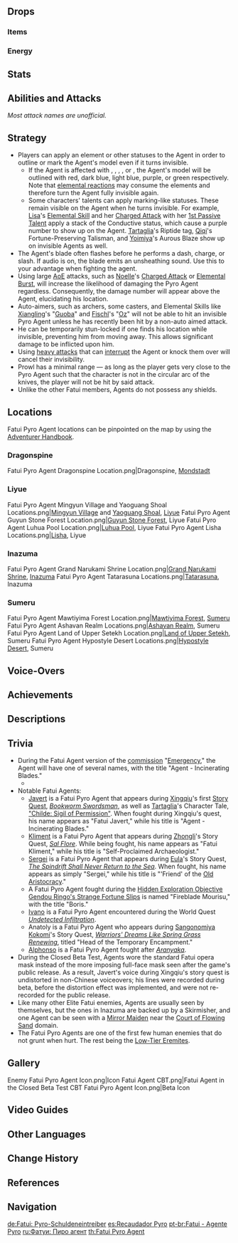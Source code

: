 {{About|the [[Elite Enemy]]|the [[Genius Invokation TCG]] Character Card|Fatui Pyro Agent (Character Card)}}
{{Enemy Infobox
|image    = Enemy Fatui Pyro Agent.png
|type     = Elite Enemies
|dmgtype  = Physical
|dmgtype2 = Pyro
|weakpoint = yes
|family   = Fatui
|faction  = Fatui
|title    = Agent: Incinerating Blades
|ability1 = Interruption Resistance
|voiceCN  = [https://zh.moegirl.org.cn/鱼冻 Yudong ({{zh|鱼冻}})]<ref>Bilibili: [https://www.bilibili.com/video/BV1J5411V7or?spm_id_from=333.999.0.0 Childe's Character Tales]</ref>
|voiceJP  = [http://amuleto.jp/talents/早川-慧.html Hayakawa Kei ({{ja|早川 慧}})]<ref name="Hayakawa Kei">Twitter: [https://twitter.com/hamukamoRX JP VA's Bio]</ref>
}}
{{Enemy Intro|hidegroup=1}}

==Drops==
===Items===
{{Drops Table|type=Fatui Agents}}

===Energy===
{{Energy Drops
|hp1   = 66
|o1    = 1
|hp2   = 33
|o2    = 1
|hp3   = 0
|o3    = 1
}}

==Stats==
{{Enemy Stats
|phys_res     = -20%
|pyro_res     = 50%
|hp_ratio     = 5
|hp_type      = 1
|atk_ratio    = 8
}}

==Abilities and Attacks==
''Most attack names are unofficial.''
{{Enemy Attacks
|name_1 = Prowl
|desc_1 = Creates 3 rapidly spinning {{Pyro}} knives in a wide circle around them, dealing '''25% ATK''' as {{Color|Pyro DMG}} to players hit by them. During this attack, the Pyro Agent's [[Interruption Resistance]] is greatly increased. This is always the first attack that the Pyro Agent uses, and is always followed by '''Stealth'''.
|file_1 = Fatui Pyro Agent Spinning Knife Guard Invisibility

|name_2 = Stealth
|desc_2 = Enters an invisible state, but their silhouette may remain visible should they be affected by certain elements. Their footsteps will show up on certain terrain as well. When using attacks while invisible, the Agent will temporarily show himself. While invisible, the Fatui Pyro Agent cannot be selected.

|name_3 = Melee Slash
|desc_3 = At melee range, slashes their target with a swift knife blow, dealing '''60% ATK''' as {{Color|Black|Physical DMG}}.

|name_4 = Thrust
|desc_4 = When out of melee range, dashes towards and attacks with their knife, dealing '''75% ATK''' as {{Color|Pyro DMG}}. This attack can be used while invisible.
|file_4 = Fatui Pyro Agent Dash and Slash
|caption_4 = Normal
|file_4_2 = Fatui Pyro Agent Dash and Slash Invisible
|caption_4_2 = Invisible

|name_5 = Shadow Strike
|desc_5 = While invisible, sends a silhouette forward towards the player to deal '''75% ATK''' as {{Color|Pyro DMG}}.

|name_6 = Clones
|desc_6 = After using Stealth, Pyro Agents create a clone of themselves with '''Thrust''' and '''Shadow Strike''' a maximum of 6 times. Clones can be removed by any source of damage or elemental applications by [[Alternate Sprint]]s. Clones are resistant but not immune to {{Pyro}} attacks. All Clones are immediately removed if the Pyro Agent is staggered.

|name_7 = Blade Ablaze
|desc_7 = Once 6 clones have been created, all present clones will circle the player before charging at them in sequence, each dealing '''50% ATK''' as {{Color|Pyro DMG}}, with the Pyro Agent performing a final strike from above, dealing '''85% ATK''' as {{Color|AoE Pyro DMG}}. If any clones are destroyed before or during this attack, the number of sequential attacks before the final plunging strike will be reduced. After this attack, the Pyro Agent will stop generating clones until he uses '''Stealth''' again.
|file_7 = Fatui Pyro Agent Pyro Clone Charge

|name_8 = Clone Slash
|desc_8 = When the Pyro Agent performs an attack in the invisible state, all present clones will perform a '''Melee Slash''' at their location, each dealing '''60% ATK''' as {{Color|Black|Physical DMG}}. This attack is only used by enhanced versions of the Pyro Agent found mostly in [[Domains]].
}}

==Strategy==
<!-- Any tips on how to defeat the enemy efficiently go here. -->
*Players can apply an element or other statuses to the Agent in order to outline or mark the Agent's model even if it turns invisible.
**If the Agent is affected with {{Pyro}}, {{Hydro}}, {{Cryo}}, {{Electro}}, or {{Dendro}}, the Agent's model will be outlined with red, dark blue, light blue, purple, or green respectively. Note that [[elemental reactions]] may consume the elements and therefore turn the Agent fully invisible again.
**Some characters' talents can apply marking-like statuses. These remain visible on the Agent when he turns invisible. For example, [[Lisa]]'s [[Violet Arc|Elemental Skill]] and her [[Lightning Touch|Charged Attack]] with her [[Induced Aftershock|1st Passive Talent]] apply a stack of the Conductive status, which cause a purple number to show up on the Agent. [[Tartaglia]]'s Riptide tag, [[Qiqi]]'s Fortune-Preserving Talisman, and [[Yoimiya]]'s Aurous Blaze show up on invisible Agents as well.
*The Agent's blade often flashes before he performs a dash, charge, or slash. If audio is on, the blade emits an unsheathing sound. Use this to your advantage when fighting the agent.
*Using large [[AoE]] attacks, such as [[Noelle]]'s [[Favonius Bladework - Maid|Charged Attack]] or [[Sweeping Time|Elemental Burst]], will increase the likelihood of damaging the Pyro Agent regardless. Consequently, the damage number will appear above the Agent, elucidating his location.
*Auto-aimers, such as archers, some casters, and Elemental Skills like [[Xiangling]]'s "[[Guoba Attack|Guoba]]" and [[Fischl]]'s "[[Nightrider|Oz]]" will not be able to hit an invisible Pyro Agent unless he has recently been hit by a non-auto aimed attack.
*He can be temporarily stun-locked if one finds his location while invisible, preventing him from moving away. This allows significant damage to be inflicted upon him.
*Using [[Blunt Attack|heavy attack]]s that can [[Interruption Resistance|interrupt]] the Agent or knock them over will cancel their invisibility.
*Prowl has a minimal range &mdash; as long as the player gets very close to the Pyro Agent such that the character is not in the circular arc of the knives, the player will not be hit by said attack.
*Unlike the other Fatui members, Agents do not possess any shields.

==Locations==
<!-- Link to the area/region in the caption or any other important details. Don't need to re-link the nation over and over. -->
Fatui Pyro Agent locations can be pinpointed on the map by using the [[Adventurer Handbook]].
===Dragonspine===
<gallery>
Fatui Pyro Agent Dragonspine Location.png|Dragonspine, [[Mondstadt]]
</gallery>

===Liyue===
<gallery>
Fatui Pyro Agent Mingyun Village and Yaoguang Shoal Locations.png|[[Mingyun Village]] and [[Yaoguang Shoal]], [[Liyue]]
Fatui Pyro Agent Guyun Stone Forest Location.png|[[Guyun Stone Forest]], Liyue
Fatui Pyro Agent Luhua Pool Location.png|[[Luhua Pool]], Liyue
Fatui Pyro Agent Lisha Locations.png|[[Lisha]], Liyue
</gallery>

===Inazuma===
<gallery>
Fatui Pyro Agent Grand Narukami Shrine Location.png|[[Grand Narukami Shrine]], [[Inazuma]]
Fatui Pyro Agent Tatarasuna Locations.png|[[Tatarasuna]], Inazuma
</gallery>

===Sumeru===
<gallery>
Fatui Pyro Agent Mawtiyima Forest Location.png|[[Mawtiyima Forest]], [[Sumeru]]
Fatui Pyro Agent Ashavan Realm Locations.png|[[Ashavan Realm]], Sumeru
Fatui Pyro Agent Land of Upper Setekh Location.png|[[Land of Upper Setekh]], Sumeru
Fatui Pyro Agent Hypostyle Desert Locations.png|[[Hypostyle Desert]], Sumeru
</gallery>

==Voice-Overs==
{{VO/Enemy
|enemy                   = Fatui Pyro Agent
|vo_01_00_title          = Spotting the Player
|vo_01_01_file           = VO {lang}{name} - Pay Your Dues.ogg
|vo_01_01_tx_en          = Pay your dues!
|vo_01_01_tx_zh          = 偿债吧！
|vo_01_01_rm_zh          = Chángzhài ba!
|vo_01_01_tx_ja          = 
|vo_01_01_tx_ko          = 빚을 갚아라

|vo_02_00_title          = Attacking
|vo_02_01_file           = VO {lang}{name} - Prepare Yourself.ogg
|vo_02_01_tx_en          = Prepare yourself.
|vo_02_01_tx_zh          = 觉悟吧！
|vo_02_01_rm_zh          = Juéwù ba!
|vo_02_01_tx_ja          = 
|vo_02_01_tx_ko          = 각오해라!
|vo_02_02_file           = VO {lang}{name} - Leaving So Soon.ogg
|vo_02_02_tx_en          = Leaving so soon?
|vo_02_02_tx_zh          = 想逃吗？
|vo_02_02_rm_zh          = Xiǎng táo ma?
|vo_02_02_tx_ja          = 
|vo_02_02_tx_ko          = 도망칠 생각인가?
|vo_02_03_file           = VO {lang}{name} - No Escape.ogg
|vo_02_03_tx_en          = No escape!
|vo_02_03_tx_zh          = 你走不了！
|vo_02_03_rm_zh          = Nǐ zǒubùliǎo!
|vo_02_03_tx_ja          = 
|vo_02_03_tx_ko          = 그냥 못 가지
|vo_02_04_file           = VO {lang}{name} - Hmph.ogg
|vo_02_04_tx_en          = Hmph!
|vo_02_04_tx_zh          = 
|vo_02_04_rm_zh          = 
|vo_02_04_tx_ja          = 
|vo_02_04_tx_ko          = 

|vo_04_00_title          = Blade Ablaze
|vo_04_01_file           = VO {lang}{name} - A Bad Debt.ogg
|vo_04_01_tx_en          = A bad debt!
|vo_04_01_tx_zh          = 烂账一笔！
|vo_04_01_rm_zh          = Lànzhàng yī bǐ!
|vo_04_01_tx_ja          = 
|vo_04_01_tx_ko          = 이까짓 대금 쯤이야

|vo_05_00_title          = Defeated
|vo_05_01_file           = VO {lang}{name} - You Cant Run From Debt.ogg
|vo_05_01_tx_en          = You... can't run from debt...
|vo_05_01_tx_zh          = 活债…难逃…
|vo_05_01_rm_zh          = Huó zhài... Nán táo...
|vo_05_01_tx_ja          = 
|vo_05_01_tx_ko          = 빚은 반드시 갚아야 해!
}}

==Achievements==
{{Achievement Topic Table|topic=Fatui Pyro Agent}}

==Descriptions==
{{Description|A Fatui secret agent.<br />The duty of a Fatui agent is to settle debts — but not only those of a monetary or goods-in-kind nature.<br />They also ensure dues are paid when it comes to the principle of "an eye for an eye." If there is one thing the Fatui are not known for, it is leniency, and whoever dares to oppose them will invoke the full force of their wrath upon them.|[[Adventurer Handbook]]}}
{{Description|A Fatui secret agent.<br />The duty of a Fatui agent is to settle debts — but not only those of a monetary or goods-in-kind nature.<br />They also ensure dues are paid when it comes to the principle of "an eye for an eye." If there is one thing the Fatui are not known for, it is leniency, and whoever dares to oppose them will invoke the full force of their wrath.|[[Archive]]}}

==Trivia==
* During the Fatui Agent version of the [[commission]] "[[Emergency]]," the Agent will have one of several names, with the title "Agent - Incinerating Blades."
**{{Transclude|section=1|Emergency|AgentNames}}
* Notable Fatui Agents:
** [[Javert]] is a Fatui Pyro Agent that appears during [[Xingqiu]]'s first [[Story Quest]], ''[[Bookworm Swordsman]]'', as well as [[Tartaglia]]'s Character Tale, [https://youtu.be/ZF4KyX0ASnI "Childe: Sigil of Permission"]. When fought during Xingqiu's quest, his name appears as "Fatui Javert," while his title is "Agent - Incinerating Blades."
** [[Kliment]] is a Fatui Pyro Agent that appears during [[Zhongli]]'s Story Quest, ''[[Sal Flore]]''. While being fought, his name appears as "Fatui Kliment," while his title is "Self-Proclaimed Archaeologist."
** [[Sergei]] is a Fatui Pyro Agent that appears during [[Eula]]'s Story Quest, ''[[The Spindrift Shall Never Return to the Sea]]''. When fought, his name appears as simply "Sergei," while his title is "'Friend' of the [[Lawrence Clan|Old Aristocracy]]."
** A Fatui Pyro Agent fought during the [[Hidden Exploration Objective]] [[Gendou Ringo's Strange Fortune Slips]] is named "Fireblade Mourisu," with the title "Boris."
** [[Ivano]] is a Fatui Pyro Agent encountered during the World Quest ''[[Undetected Infiltration]]''.
** Anatoly is a Fatui Pyro Agent who appears during [[Sangonomiya Kokomi]]'s Story Quest, ''[[Warriors' Dreams Like Spring Grass Renewing]]'', titled "Head of the Temporary Encampment."
** [[Alphonso]] is a Fatui Pyro Agent fought after ''[[Aranyaka]]''.
* During the Closed Beta Test, Agents wore the standard Fatui opera mask instead of the more imposing full-face mask seen after the game's public release. As a result, Javert's voice during Xingqiu's story quest is undistorted in non-Chinese voiceovers; his lines were recorded during beta, before the distortion effect was implemented, and were not re-recorded for the public release.
* Like many other Elite Fatui enemies, Agents are usually seen by themselves, but the ones in Inazuma are backed up by a Skirmisher, and one Agent can be seen with a [[Mirror Maiden]] near the [[Court of Flowing Sand]] domain.
* The Fatui Pyro Agents are one of the first few human enemies that do not grunt when hurt. The rest being the [[The Eremites/Enemies#Low-Tier|Low-Tier Eremites]].

==Gallery==
<gallery>
Enemy Fatui Pyro Agent Icon.png|Icon
Fatui Agent CBT.png|Fatui Agent in the Closed Beta Test
CBT Fatui Pyro Agent Icon.png|Beta Icon
</gallery>

==Video Guides==
{{EVT
|video1   = https://youtu.be/40NmYRRTD6s
|caption2 = Fatui Pyro Agents Farming Location
}}

==Other Languages ==
{{Other Languages
|en      = Fatui Pyro Agent
|zhs     = 愚人众・火之债务处理人
|zhs_rm  = Yúrénzhòng - Huǒ zhī Zhàiwùchǔlǐrén
|zht     = 愚人眾・火之債務處理人
|zht_rm  = Yúrénzhòng - Huǒ zhī Zhàiwùchǔlǐrén
|zh_tl   = Fatui - Debt Handler of Pyro
|ja      = ファデュイ・デットエージェント・{{Rubi|炎|ほのお}}
|ja_rm   = Fadyui - Detto Eejento - Honoo
|ja_tl   = Fatui - Debt Agent - Pyro
|ko      = 우인단・화염 채무 처리인
|ko_rm   = U'in-dan - Hwayeom Chaemu Cheori'in
|ko_tl   = Fatui - Pyro Debt Handler
|es      = Soldado Fatui - Recaudador Pyro
|es_tl   = Fatui Soldier - Pyro Debt Collector
|fr      = Usurier Pyro des Fatui
|fr_tl   = Fatui Pyro Usurer
|ru      = Фатуи: Пиро агент
|ru_tl   = Fatui: Pyro Agent
|th      = Fatui - Pyro Agent
|vi      = Fatui - Người Xử Lý Nợ Hỏa
|vi_tl   = Fatui - Pyro Debt Handler
|de      = Fatui – Pyro-Schuldeneintreiber
|de_tl   = Fatui - Pyro Debt Collector
|id      = Fatui - Pyro Agent
|pt      = Fatui - Agente Pyro
|pt_tl   = Fatui - Pyro Agent
|tr      = Fatui Ateş Tetikçisi
|tr_tl   = 
|it      = Agente dei Fatui di Pyro
|it_tl   = Fatui's Agent of Pyro
}}

==Change History==
{{Change History|1.0}}

==References==
{{Reflist}}

==Navigation==
{{Enemy Navbox|type=Elite}}

[[de:Fatui: Pyro-Schuldeneintreiber]]
[[es:Recaudador Pyro]]
[[pt-br:Fatui - Agente Pyro]]
[[ru:Фатуи: Пиро агент]]
[[th:Fatui Pyro Agent]]